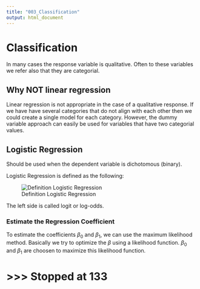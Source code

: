 ```yaml
---
title: "003_Classification"
output: html_document
---
```


# Classification
In many cases the response variable is qualitative. Often to these variables we refer also that they are categorial. 

## Why NOT linear regression
Linear regression is not appropriate in the case of a qualitative response. If we have have several categories that do not align with each other then we could create a single model for each category. However, the dummy variable  approach can easily be used for variables that have two categorial values. 

## Logistic Regression
Should be used when the dependent variable is dichotomous (binary).

Logistic Regression is defined as the following:

![Definition Logistic Regression](https://www.statisticssolutions.com/wp-content/uploads/2010/01/log23.jpg)

The left side is called logit or log-odds.

### Estimate the Regression Coefficient
To estimate the coefficients $\beta_0$ and $\beta_1$, we can use the maximum likelihood method. Basically we try to optimize the $\beta$ using a likelihood function. $\beta_0$ and $\beta_1$ are choosen to maximize this likelihood function.



# >>> Stopped at 133